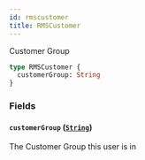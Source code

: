 ```yaml
---
id: rmscustomer
title: RMSCustomer
---
```


Customer Group

```graphql
type RMSCustomer {
  customerGroup: String
}
```

### Fields

#### `customerGroup` ([`String`](../rate-manager-service/scalars/string))

The Customer Group this user is in
